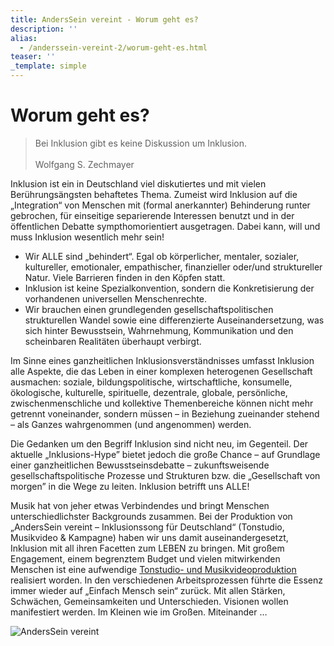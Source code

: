 ```yaml
---
title: AndersSein vereint - Worum geht es?
description: ''
alias:
  - /anderssein-vereint-2/worum-geht-es.html
teaser: ''
_template: simple
---
```


# Worum geht es?

> Bei Inklusion gibt es keine Diskussion um Inklusion.
> \
> \
> Wolfgang S. Zechmayer

Inklusion ist ein in Deutschland viel diskutiertes und mit vielen Berührungsängsten behaftetes Thema. Zumeist wird Inklusion auf die „Integration“ von Menschen mit (formal anerkannter) Behinderung runter gebrochen, für einseitige separierende Interessen benutzt und in der öffentlichen Debatte sympthomorientiert ausgetragen. Dabei kann, will und muss Inklusion wesentlich mehr sein!

* Wir ALLE sind „behindert“. Egal ob körperlicher, mentaler, sozialer, kultureller, emotionaler, empathischer, finanzieller oder/und struktureller Natur. Viele Barrieren finden in den Köpfen statt.
* Inklusion ist keine Spezialkonvention, sondern die Konkretisierung der vorhandenen universellen Menschenrechte.
* Wir brauchen einen grundlegenden gesellschaftspolitischen strukturellen Wandel sowie eine differenzierte Auseinandersetzung, was sich hinter Bewusstsein, Wahrnehmung, Kommunikation und den scheinbaren Realitäten überhaupt verbirgt.

Im Sinne eines ganzheitlichen Inklusionsverständnisses umfasst Inklusion alle Aspekte, die das Leben in einer komplexen heterogenen Gesellschaft ausmachen: soziale, bildungspolitische, wirtschaftliche, konsumelle, ökologische, kulturelle, spirituelle, dezentrale, globale, persönliche, zwischenmenschliche und kollektive Themenbereiche können nicht mehr getrennt voneinander, sondern müssen – in Beziehung zueinander stehend – als Ganzes wahrgenommen (und angenommen) werden.

Die Gedanken um den Begriff Inklusion sind nicht neu, im Gegenteil. Der aktuelle „Inklusions-Hype” bietet jedoch die große Chance – auf Grundlage einer ganzheitlichen Bewusstseinsdebatte – zukunftsweisende gesellschaftspolitische Prozesse und Strukturen bzw. die „Gesellschaft von morgen” in die Wege zu leiten. Inklusion betrifft uns ALLE!

Musik hat von jeher etwas Verbindendes und bringt Menschen unterschiedlichster Backgrounds zusammen. Bei der Produktion von „AndersSein vereint – Inklusionssong für Deutschland“ (Tonstudio, Musikvideo & Kampagne) haben wir uns damit auseinandergesetzt, Inklusion mit all ihren Facetten zum LEBEN zu bringen. Mit großem Engagement, einem begrenztem Budget und vielen mitwirkenden Menschen ist eine aufwendige [Tonstudio- und Musikvideoproduktion]() realisiert worden. In den verschiedenen Arbeitsprozessen führte die Essenz immer wieder auf „Einfach Mensch sein“ zurück. Mit allen Stärken, Schwächen, Gemeinsamkeiten und Unterschieden. Visionen wollen manifestiert werden. Im Kleinen wie im Großen. Miteinander …

![AndersSein vereint ](/media/2015/04/plakat-AVS-online1.jpg)
